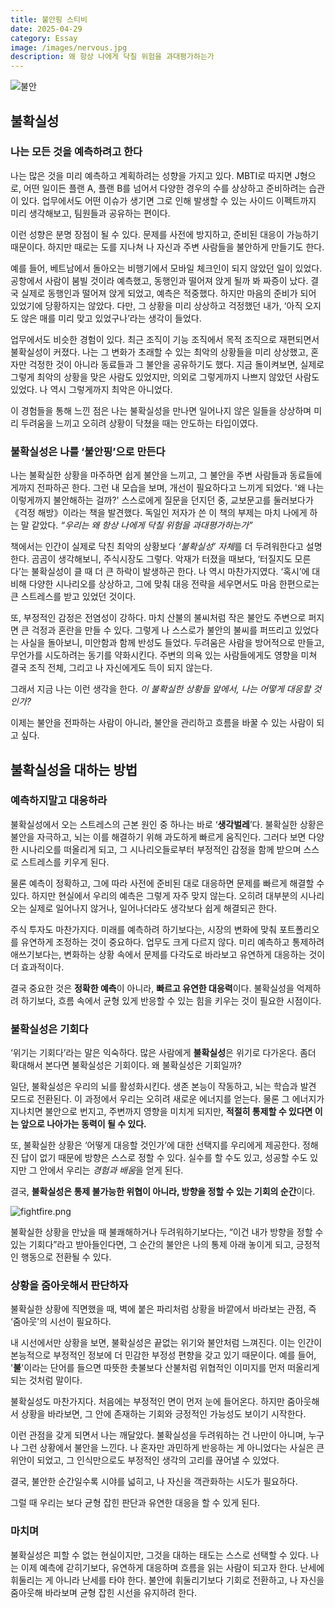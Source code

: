 ```yaml
---
title: 불안핑 스티비
date: 2025-04-29
category: Essay
image: /images/nervous.jpg
description: 왜 항상 나에게 닥칠 위험을 과대평가하는가
---
```


<Image src="/images/nervous.jpg" alt="불안" width={500} height={500} />

## 불확실성

### 나는 모든 것을 예측하려고 한다

나는 많은 것을 미리 예측하고 계획하려는 성향을 가지고 있다. MBTI로 따지면 J형으로, 어떤 일이든 플랜 A, 플랜 B를 넘어서 다양한 경우의 수를 상상하고 준비하려는 습관이 있다. 업무에서도 어떤 이슈가 생기면 그로 인해 발생할 수 있는 사이드 이펙트까지 미리 생각해보고, 팀원들과 공유하는 편이다.

이런 성향은 분명 장점이 될 수 있다. 문제를 사전에 방지하고, 준비된 대응이 가능하기 때문이다. 하지만 때로는 도를 지나쳐 나 자신과 주변 사람들을 불안하게 만들기도 한다.

예를 들어, 베트남에서 돌아오는 비행기에서 모바일 체크인이 되지 않았던 일이 있었다. 공항에서 사람이 붐빌 것이라 예측했고, 동행인과 떨어져 앉게 될까 봐 짜증이 났다. 결국 실제로 동행인과 떨어져 앉게 되었고, 예측은 적중했다. 하지만 마음의 준비가 되어 있었기에 당황하지는 않았다. 다만, 그 상황을 미리 상상하고 걱정했던 내가, ‘아직 오지도 않은 매를 미리 맞고 있었구나’라는 생각이 들었다.

업무에서도 비슷한 경험이 있다. 최근 조직이 기능 조직에서 목적 조직으로 재편되면서 불확실성이 커졌다. 나는 그 변화가 초래할 수 있는 최악의 상황들을 미리 상상했고, 혼자만 걱정한 것이 아니라 동료들과 그 불안을 공유하기도 했다. 지금 돌이켜보면, 실제로 그렇게 최악의 상황을 맞은 사람도 있었지만, 의외로 그렇게까지 나쁘지 않았던 사람도 있었다. 나 역시 그렇게까지 최악은 아니었다.

이 경험들을 통해 느낀 점은 나는 불확실성을 만나면 일어나지 않은 일들을 상상하며 미리 두려움을 느끼고 오히려 상황이 닥쳤을 때는 안도하는 타입이였다.

### 불확실성은 나를 ‘불안핑’으로 만든다

나는 불확실한 상황을 마주하면 쉽게 불안을 느끼고, 그 불안을 주변 사람들과 동료들에게까지 전파하곤 한다. 그런 내 모습을 보며, 개선이 필요하다고 느끼게 되었다. '왜 나는 이렇게까지 불안해하는 걸까?' 스스로에게 질문을 던지던 중, 교보문고를 둘러보다가 《걱정 해방》이라는 책을 발견했다. 독일인 저자가 쓴 이 책의 부제는 마치 나에게 하는 말 같았다. _“우리는 왜 항상 나에게 닥칠 위험을 과대평가하는가”_

책에서는 인간이 실제로 닥친 최악의 상황보다 *‘불확실성’ 자체*를 더 두려워한다고 설명한다. 곰곰이 생각해보니, 주식시장도 그렇다. 악재가 터졌을 때보다, ‘터질지도 모른다’는 불확실성이 클 때 더 큰 하락이 발생하곤 한다. 나 역시 마찬가지였다. ‘혹시’에 대비해 다양한 시나리오를 상상하고, 그에 맞춰 대응 전략을 세우면서도 마음 한편으로는 큰 스트레스를 받고 있었던 것이다.

또, 부정적인 감정은 전염성이 강하다. 마치 산불의 불씨처럼 작은 불안도 주변으로 퍼지면 큰 걱정과 혼란을 만들 수 있다. 그렇게 나 스스로가 불안의 불씨를 퍼뜨리고 있었다는 사실을 돌아보니, 미안함과 함께 반성도 들었다. 두려움은 사람을 방어적으로 만들고, 무언가를 시도하려는 동기를 약화시킨다. 주변의 의욕 있는 사람들에게도 영향을 미쳐 결국 조직 전체, 그리고 나 자신에게도 득이 되지 않는다.

그래서 지금 나는 이런 생각을 한다. _이 불확실한 상황들 앞에서, 나는 어떻게 대응할 것인가?_

이제는 불안을 전파하는 사람이 아니라, 불안을 관리하고 흐름을 바꿀 수 있는 사람이 되고 싶다.

## 불확실성을 대하는 방법

### 예측하지말고 대응하라

불확실성에서 오는 스트레스의 근본 원인 중 하나는 바로 ‘**생각벌레**’다. 불확실한 상황은 불안을 자극하고, 뇌는 이를 해결하기 위해 과도하게 빠르게 움직인다. 그러다 보면 다양한 시나리오를 떠올리게 되고, 그 시나리오들로부터 부정적인 감정을 함께 받으며 스스로 스트레스를 키우게 된다.

물론 예측이 정확하고, 그에 따라 사전에 준비된 대로 대응하면 문제를 빠르게 해결할 수 있다. 하지만 현실에서 우리의 예측은 그렇게 자주 맞지 않는다. 오히려 대부분의 시나리오는 실제로 일어나지 않거나, 일어나더라도 생각보다 쉽게 해결되곤 한다.

주식 투자도 마찬가지다. 미래를 예측하려 하기보다는, 시장의 변화에 맞춰 포트폴리오를 유연하게 조정하는 것이 중요하다. 업무도 크게 다르지 않다. 미리 예측하고 통제하려 애쓰기보다는, 변화하는 상황 속에서 문제를 다각도로 바라보고 유연하게 대응하는 것이 더 효과적이다.

결국 중요한 것은 **정확한 예측**이 아니라, **빠르고 유연한 대응력**이다. 불확실성을 억제하려 하기보다, 흐름 속에서 균형 있게 반응할 수 있는 힘을 키우는 것이 필요한 시점이다.

### 불확실성은 기회다

‘위기는 기회다’라는 말은 익숙하다. 많은 사람에게 **불확실성**은 위기로 다가온다. 좀더 확대해서 본다면 불확실성은 기회이다. 왜 불확실성은 기회일까?

일단, 불확실성은 우리의 뇌를 활성화시킨다. 생존 본능이 작동하고, 뇌는 학습과 발견 모드로 전환된다. 이 과정에서 우리는 오히려 새로운 에너지를 얻는다. 물론 그 에너지가 지나치면 불안으로 번지고, 주변까지 영향을 미치게 되지만, **적절히 통제할 수 있다면 이는 앞으로 나아가는 동력이 될 수 있다.**

또, 불확실한 상황은 ‘어떻게 대응할 것인가’에 대한 선택지를 우리에게 제공한다. 정해진 답이 없기 때문에 방향은 스스로 정할 수 있다. 실수를 할 수도 있고, 성공할 수도 있지만 그 안에서 우리는 *경험과 배움*을 얻게 된다.

결국, **불확실성은 통제 불가능한 위협이 아니라, 방향을 정할 수 있는 기회의 순간**이다.

![fightfire.png](/images/fightfire.png)

불확실한 상황을 만났을 때 불쾌해하거나 두려워하기보다는, “이건 내가 방향을 정할 수 있는 기회다”라고 받아들인다면, 그 순간의 불안은 나의 통제 아래 놓이게 되고, 긍정적인 행동으로 전환될 수 있다.

### 상황을 줌아웃해서 판단하자

불확실한 상황에 직면했을 때, 벽에 붙은 파리처럼 상황을 바깥에서 바라보는 관점, 즉 ‘줌아웃’의 시선이 필요하다.

내 시선에서만 상황을 보면, 불확실성은 끝없는 위기와 불안처럼 느껴진다. 이는 인간이 본능적으로 부정적인 정보에 더 민감한 부정성 편향을 갖고 있기 때문이다. 예를 들어, '**불**'이라는 단어를 들으면 따뜻한 촛불보다 산불처럼 위협적인 이미지를 먼저 떠올리게 되는 것처럼 말이다.

불확실성도 마찬가지다. 처음에는 부정적인 면이 먼저 눈에 들어온다. 하지만 줌아웃해서 상황을 바라보면, 그 안에 존재하는 기회와 긍정적인 가능성도 보이기 시작한다.

이런 관점을 갖게 되면서 나는 깨달았다. 불확실성을 두려워하는 건 나만이 아니며, 누구나 그런 상황에서 불안을 느낀다. 나 혼자만 과민하게 반응하는 게 아니었다는 사실은 큰 위안이 되었고, 그 인식만으로도 부정적인 생각의 고리를 끊어낼 수 있었다.

결국, 불안한 순간일수록 시야를 넓히고, 나 자신을 객관화하는 시도가 필요하다.

그럴 때 우리는 보다 균형 잡힌 판단과 유연한 대응을 할 수 있게 된다.

### 마치며

불확실성은 피할 수 없는 현실이지만, 그것을 대하는 태도는 스스로 선택할 수 있다. 나는 이제 예측에 갇히기보다, 유연하게 대응하며 흐름을 읽는 사람이 되고자 한다. 난세에 휘둘리는 게 아니라 난세를 타야 한다. 불안에 휘둘리기보다 기회로 전환하고, 나 자신을 줌아웃해 바라보며 균형 잡힌 시선을 유지하려 한다.
